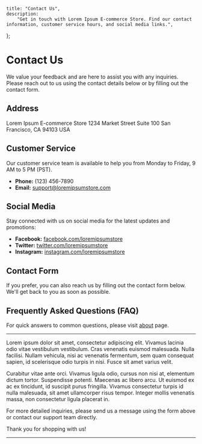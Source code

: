 	title: "Contact Us",
	description:
		"Get in touch with Lorem Ipsum E-commerce Store. Find our contact information, customer service hours, and social media links.",
};

# Contact Us

We value your feedback and are here to assist you with any inquiries. Please reach out to us using the contact details below or by filling out the contact form.

## Address

Lorem Ipsum E-commerce Store
1234 Market Street
Suite 100
San Francisco, CA 94103
USA

## Customer Service

Our customer service team is available to help you from Monday to Friday, 9 AM to 5 PM (PST).

- **Phone:** (123) 456-7890
- **Email:** support@loremipsumstore.com

## Social Media

Stay connected with us on social media for the latest updates and promotions:

- **Facebook:** [facebook.com/loremipsumstore](https://facebook.com/)
- **Twitter:** [twitter.com/loremipsumstore](https://twitter.com/)
- **Instagram:** [instagram.com/loremipsumstore](https://instagram.com/)

## Contact Form

If you prefer, you can also reach us by filling out the contact form below. We'll get back to you as soon as possible.

## Frequently Asked Questions (FAQ)

For quick answers to common questions, please visit [about](/about) page.

---

Lorem ipsum dolor sit amet, consectetur adipiscing elit. Vivamus lacinia odio vitae vestibulum vestibulum. Cras venenatis euismod malesuada. Nulla facilisi. Nullam vehicula, nisi ac venenatis fermentum, sem quam consequat sapien, id scelerisque odio turpis in nisi. Fusce sit amet varius velit.

Curabitur vitae ante orci. Vivamus ligula odio, cursus non nisi at, elementum dictum tortor. Suspendisse potenti. Maecenas ac libero arcu. Ut euismod ex ac ex tincidunt, id suscipit purus fringilla. Vivamus consectetur turpis id nulla malesuada, sit amet ullamcorper risus tempor. Integer mollis venenatis massa, non consectetur ligula placerat in.

For more detailed inquiries, please send us a message using the form above or contact our support team directly.

Thank you for shopping with us!

---

